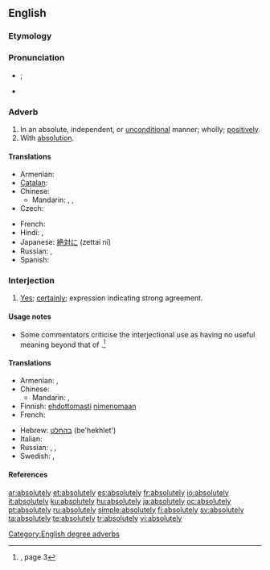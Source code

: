==English==

===Etymology===
{{suffix|absolute|ly}}

===Pronunciation===
* {{IPA|/æb.sʊˈlʊut.lɪi/}}; {{SAMPA|/@b.sU"lu:t.li:/}} {{a|UK}}
* {{audio|en-us-absolutely.ogg|Audio (US)}}

===Adverb===
{{en-adv|-}}

# In an absolute, independent, or [[unconditional]] manner; wholly; [[positively]].
# With [[absolution]].

====Translations====
{{trans-top|in an absolute manner}}
* Armenian: {{t-|hy|անպայման|tr=anpayman|sc=Armn|xs=Armenian}}
* [[Catalan]]: {{t|ca|absolutament}}
* Chinese:
** Mandarin: {{t|cmn|絕對地|sc=Hani|xs=Mandarin}}, {{t|cmn|绝对地|tr=juéduìde|sc=Hani|xs=Mandarin}}, {{t|cmn|完全地|tr=wánquánde|sc=Hani|xs=Mandarin}}
* Czech: {{t-|cs|naprosto}}
{{trans-mid}}
* French: {{t+|fr|absolument}}
* Hindi: {{t-|hi|बिलकुल|sc=Deva|xs=Hindi}},  {{t-|hi|बिल्कुल|sc=Deva|xs=Hindi}}
* Japanese: [[絶対に]] (zettai ni)
* Russian: {{t+|ru|совершенно|tr=sovershénno|sc=Cyrl}}, {{t+|ru|абсолютно|tr=absolyútno|sc=Cyrl}}
* Spanish: {{t+|es|totalmente}}
{{trans-bottom}}

{{trans-top|with absolution}}
{{trans-mid}}
{{trans-bottom}}

===Interjection===
{{en-intj}}

# [[yes|Yes]]; [[certainly]]; expression indicating strong agreement.

====Usage notes====
* Some commentators criticise the interjectional use as having no useful meaning beyond that of {{term|yes|lang=en}}.<ref name="SLE-usage">{{R:She Literally Exploded}}, page 3</ref>

====Translations====
{{trans-top|yes; certainly}}
* Armenian: {{t-|hy|իհարկե|tr=iharke|sc=Armn|xs=Armenian}}, {{t-|hy|աչքիս վրա|tr=ačk’is vra|sc=Armn|xs=Armenian}}
* Chinese:
** Mandarin: {{t-|cmn|當然|sc=Hani|xs=Mandarin}}, {{t-|cmn|当然|tr=dāngrán|sc=Hani|xs=Mandarin}}
* Finnish: [[ehdottomasti]] [[nimenomaan]]
* French: {{t+|fr|absolument}}
{{trans-mid}}
* Hebrew: [[בהחלט]] (be'hekhlet')
* Italian: {{t+|it|assolutamente}}
* Russian: {{t+|ru|конечно|tr=konéčno|sc=Cyrl}}, {{t+|ru|точно|tr=tóčno|sc=Cyrl}}, {{t+|ru|именно|tr=ímenno|sc=Cyrl}}
* Swedish: {{t+|sv|absolut}}, {{t+|sv|definitivt}}
{{trans-bottom}}

====References====
<references/>
[[Category:English degree adverbs]]
[[ar:absolutely]]
[[et:absolutely]]
[[es:absolutely]]
[[fr:absolutely]]
[[io:absolutely]]
[[it:absolutely]]
[[ku:absolutely]]
[[hu:absolutely]]
[[ja:absolutely]]
[[oc:absolutely]]
[[pt:absolutely]]
[[ru:absolutely]]
[[simple:absolutely]]
[[fi:absolutely]]
[[sv:absolutely]]
[[ta:absolutely]]
[[te:absolutely]]
[[tr:absolutely]]
[[vi:absolutely]]